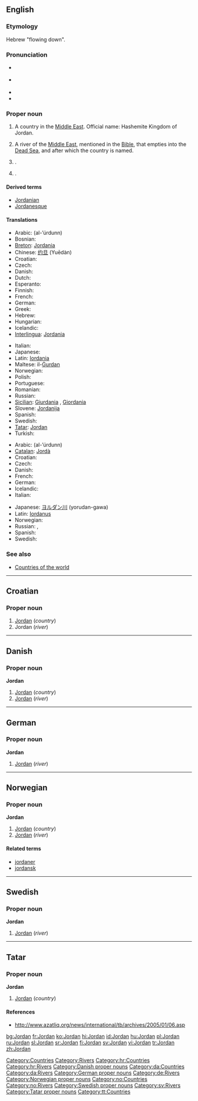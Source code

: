 ==English==
{{wikipedia}}

===Etymology===
Hebrew "flowing down".

===Pronunciation===
* {{a|RP}} {{IPA|/ˈdʒɔːdən/}}
* {{a|US}} {{IPA|/ˈdʒɔːrdən/}}
*{{audio|en-us-Jordan.ogg|Audio (US)}}
*{{rhymes|ɔː(r)dən}}

===Proper noun===
{{en-proper noun}}

# A country in the [[Middle East]]. Official name: Hashemite Kingdom of Jordan.
# {{rivers}} A river of the [[Middle East]], mentioned in the [[Bible]], that empties into the [[Dead Sea]], and after which the country is named.
# {{given name|male}}.
# {{given name|female}}.

====Derived terms====
* [[Jordanian]]
* [[Jordanesque]]

====Translations====
{{trans-top|country}}
*Arabic: {{ARchar|[[الأردن|الأُرْدُنّ]]}} (al-’úrdunn) {{m}}
* Bosnian: {{t-|bs|Jordan|m}}
*[[Breton]]: [[Jordania]]
*Chinese: [[约旦]] (Yuēdàn)
*Croatian: {{t-|hr|Jordan|m}}
* Czech: {{t|cs|Jordánsko|n}}
* Danish: {{t-|da|Jordan}}
* Dutch: {{t-|nl|Jordanië}}
* Esperanto: {{t-|eo|Jordanio|xs=Esperanto}}
* Finnish: {{t+|fi|Jordania}}
* French: {{t+|fr|Jordanie|f}}
* German: {{t+|de|Jordanien|n}}
* Greek: {{t|el|Ιορδανία|f|tr=Iordanía|sc=Grek}}
* Hebrew: {{t|he|ירדן|tr=Yardēn|sc=Hebr}}
* Hungarian: {{t|hu|Jordánia}}
* Icelandic: {{t+|is|Jórdanía|f}}
*[[Interlingua]]: [[Jordania]]
{{trans-mid}}
* Italian: {{t-|it|Giordania|f}}
* Japanese: {{t|ja|ヨルダン|tr=yorudan|sc=Jpan}}
*Latin: [[Iordania]] {{f}}
*Maltese: il-[[Ġurdan]]
* Norwegian: {{t-|no|Jordan}}
* Polish: {{t+|pl|Jordania|f}}
* Portuguese: {{t|pt|Jordânia|f}}
* Romanian: {{t|ro|Iordania|f}}
* Russian: {{t|ru|Иордания|f|tr=Iordánija|sc=Cyrl}}
*[[Sicilian]]: [[Giurdania]] {{f}}, [[Giordania]] {{f}}
*Slovene: [[Jordanija]] {{f}}
* Spanish: {{t+|es|Jordania|f}}
* Swedish: {{t+|sv|Jordanien}}
*[[Tatar]]: [[Jordan#Tatar|Jordan]]
* Turkish: {{t|tr|Ürdün}}
{{trans-bottom}}

{{trans-top|river}}
*Arabic: {{ARchar|[[الأردن|الأُرْدُنّ]]}} (al-’úrdunn) {{m}}
*[[Catalan]]: [[Jordà]] {{m}}
*Croatian: {{t-|hr|Jordan|m}}
* Czech: {{t|cs|Jordán|m}}
* Danish: {{t-|da|Jordan}}
* French: {{t|fr|Jourdain|m}}
* German: {{t-|de|Jordan|m}}
* Icelandic: {{t-|is|Jórdan|f}}
* Italian: {{t|it|Giordano|m}}
{{trans-mid}}
*Japanese: [[ヨルダン川]] (yorudan-gawa)
*Latin: [[Iordanus]] {{m}}
* Norwegian: {{t-|no|Jordan}}
* Russian: {{t|ru|Иордан|m|tr=Iordán|sc=Cyrl}}, {{t|ru|Ярдена|f|tr=Jardéna|sc=Cyrl}}
* Spanish: {{t|es|Jordán|m}}
* Swedish: {{t+|sv|Jordan}}
{{trans-bottom}}

===See also===
*[[Countries of the world]]

[[Category:Countries]]
[[Category:Rivers]]

----

==Croatian==

===Proper noun===
{{infl|hr|proper noun|g=m}}

# [[#English|Jordan]] (''country'')
# Jordan (''river'')

[[Category:hr:Countries]]
[[Category:hr:Rivers]]

----

==Danish==

===Proper noun===
'''Jordan'''

# [[#English|Jordan]] (''country'')
# [[#English|Jordan]] (''river'')

[[Category:Danish proper nouns]]
[[Category:da:Countries]]
[[Category:da:Rivers]]

----

==German==

===Proper noun===
'''Jordan''' {{m}}

# [[#English|Jordan]] (''river'')

[[Category:German proper nouns]]
[[Category:de:Rivers]]

----

==Norwegian==

===Proper noun===
'''Jordan'''

# [[#English|Jordan]] (''country'')
# [[#English|Jordan]] (''river'')

====Related terms====
*[[jordaner]]
*[[jordansk]]

[[Category:Norwegian proper nouns]]
[[Category:no:Countries]]
[[Category:no:Rivers]]

----

==Swedish==

===Proper noun===
'''Jordan'''

# [[#English|Jordan]] (''river'')

[[Category:Swedish proper nouns]]
[[Category:sv:Rivers]]

----

==Tatar==

===Proper noun===
'''Jordan'''

# [[#English|Jordan]] (''country'')

====References====
* http://www.azatliq.org/news/international/tb/archives/2005/01/06.asp

[[Category:Tatar proper nouns]]
[[Category:tt:Countries]]

[[bg:Jordan]]
[[fr:Jordan]]
[[ko:Jordan]]
[[hi:Jordan]]
[[id:Jordan]]
[[hu:Jordan]]
[[pl:Jordan]]
[[ru:Jordan]]
[[sl:Jordan]]
[[sr:Jordan]]
[[fi:Jordan]]
[[sv:Jordan]]
[[vi:Jordan]]
[[tr:Jordan]]
[[zh:Jordan]]
